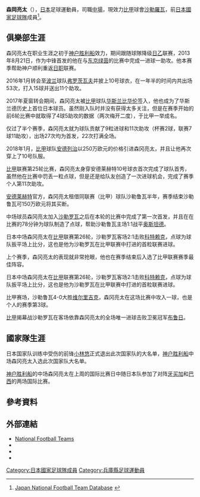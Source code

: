 {{expand|time=2015-01-14}}
{{Infobox football biography
|name=森岡亮太
|image=
|fullname=Ryota Morioka
|birth_date={{Birth date and age|1991|4|12}}
|birth_place={{JPN}}[[京都府|京都府]][[城陽市|城陽市]]
|height={{height|m=1.80}}
|position=[[中场|中场]]
|currentclub=[[皇家沙勒羅瓦體育俱樂部|沙勒羅瓦]]
|clubnumber=44
|years1=2010–2016 
|clubs1=[[神戶勝利船|神戶勝利船]] 
|caps1= 131 
|goals1= 17
|years2=2016–2017 
|clubs2=[[弗羅茨瓦夫足球俱樂部|弗羅茨瓦夫]]  |caps2= 51 
|goals2= 15
|years3=2017–2018 
|clubs3=[[華斯蘭比華倫|華斯蘭比華倫]] 
|caps3= 24 
|goals3= 7
|years4=2018–2019
|clubs4=[[皇家安德列治體育會|安德列治]] 
|caps4= 22 
|goals4= 6
|years5=2019
|clubs5=→ [[皇家沙勒羅瓦體育俱樂部|沙勒羅瓦]] (外借)
|caps5=6 
|goals5=1
|years6=2019–
|clubs6=[[皇家沙勒羅瓦體育俱樂部|沙勒羅瓦]] 
|caps6=93
|goals6=12
|nationalyears1=2014–2018 
|nationalteam1=[[日本國家足球隊|日本]] |nationalcaps1=5 
|nationalgoals1=0
|pcupdate       = 2022年5月22日
|ntupdate       = 2018年3月23日
}}

'''森岡亮太'''（{{Bd|1991年|4月12日||}}），[[日本|日本]]足球運動員，司職[[中場|中場]]，現效力[[比甲|比甲]]球會[[皇家沙勒羅瓦體育俱樂部|沙勒羅瓦]]，前[[日本國家足球隊|日本國家足球隊]]成員<ref name="JNFTD">[http://www.jfootball-db.com/players_ma/ryota_morioka.html Japan National Football Team Database] {{Wayback|url=http://www.jfootball-db.com/players_ma/ryota_morioka.html |date=20180618175400 }}{{ja}}</ref>。

==俱樂部生涯==
森冈亮太在职业生涯之初于[[神户胜利船|神户胜利船]]效力，期间跟随球隊降级[[日乙|日乙]]联赛，2013年8月21日，作为中锋首发的他在与[[东京绿茵|东京绿茵]]的比赛中完成一进球一助攻。他本赛季帮助神户顺利重返[[日职|日职]]联赛。

2016年1月转会至[[波兰|波兰]]球队[[弗罗茨瓦夫足球俱乐部|弗罗茨瓦夫]]并披上10号球衣，在一年半的时间内共出场53次，打入15球并送出11个助攻。

2017年夏窗转会期间，森冈亮太被[[比甲|比甲]]球队[[华斯兰比华伦|华斯兰比华伦]]签入，他也成为了华斯兰德历史上首位日本球员。虽然刚入队时并没有获得太多关注，但是在赛季开始的前6轮比赛中就取得了4球5助攻的数据（两次梅开二度），于比甲一举成名。

仅过了半个赛季，森冈亮太就为球队贡献了9粒进球和11次助攻（杯赛2球，联赛7球11助攻），出场27次均为首发，22次打满全场。

2018年1月，[[比甲|比甲]]球队[[皇家安德列治体育会|安德列治]]以250万欧元的价格引进森冈亮太，并且让他再次穿上了10号队服。

[[比甲|比甲]]联赛第25轮比赛，森冈亮太身穿安德莱赫特10号球衣首次完成了球队首秀，虽然他在比赛中罚丢一粒点球，但是还是给队友创造了一次进球机会，完成了赛季个人第11次助攻。

[[安德莱赫特|安德莱赫特]]官方，森冈亮太租借同联赛（比甲）球队沙勒鲁瓦半年，赛季结束沙勒鲁瓦可150万欧元将其买断。

中场球员森冈亮太加入[[皇家沙勒罗瓦体育俱乐部|沙勒罗瓦]]之后在本轮的比赛中完成了第一次首发，并且在在比赛的78分钟为球队制造了点球，帮助沙勒鲁瓦主场1:1战平[[皇家奥斯坦德足球俱乐部|奥斯坦德]]。

日本中场森冈亮太在[[比甲|比甲]]联赛第26轮，沙勒罗瓦客场2:1击败[[科特赖克|科特赖克]]，点球为球队扳平场上比分，这也是他为沙勒罗瓦在比甲联赛中打进的首粒联赛进球。

上个赛季，森冈亮太的表现就非常抢眼，他也在赛季结束后入选了比甲联赛赛季最佳阵容。

日本中场森冈亮太在[[比甲|比甲]]联赛第26轮，沙勒罗瓦客场2:1击败[[科特赖克|科特赖克]]，点球为球队扳平场上比分，这也是他为沙勒罗瓦在比甲联赛中打进的首粒联赛进球。

比甲赛场，沙勒鲁瓦4-0大胜[[维尔里吉克|维尔里吉克]]，森冈亮太在这场比赛中攻入一球，也是个人的赛季第3球。 ​

[[比甲|比甲]]揭幕战沙勒罗瓦在客场依靠森冈亮太的全场唯一进球击败卫冕冠军[[布鲁日|布鲁日]]。

==國家隊生涯==
日本国家队训练中受伤的前锋[[小林悠|小林悠]]正式退出此次国家队的大名单，[[神户胜利船|神户胜利船]]中场森冈亮太入选此次国家队大名单。

[[神户胜利船|神户胜利船]]的中场森冈亮太在上周的国际比赛日中随日本队参加了对阵[[牙买加国家足球队|牙买加]]和[[巴西国家足球队|巴西]]的两场国际比赛。

==參考資料==
{{reflist}}

==外部連結==
*[http://www.national-football-teams.com/player/56863/Ryota_Morioka.html National Football Teams] {{Wayback|url=http://www.national-football-teams.com/player/56863/Ryota_Morioka.html |date=20150103153020 }}
* {{90minut|31273}}
* {{Official|http://www.vissel-kobe.co.jp/profile/2014/player_10.html|name=ヴィッセル神戸による公式プロフィール}}
* {{twitter|morsista44|森岡亮太}}

[[Category:日本國家足球隊成員|Category:日本國家足球隊成員]]
[[Category:兵庫縣足球運動員|Category:兵庫縣足球運動員]]